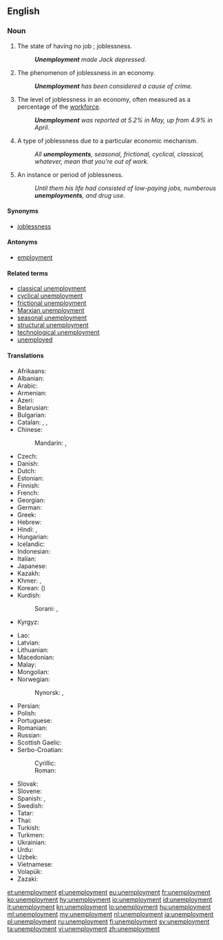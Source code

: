 ==English==

===Noun===
{{en-noun|unemployments|-}}

# The state of having no job<!--pertinent?, which may cause late [[filial life]]-->; joblessness.
#: '''''Unemployment''' made Jack depressed.''
# The phenomenon of joblessness in an economy.
#: '''''Unemployment''' has been considered a cause of crime.''
# The level of joblessness in an economy, often measured as a percentage of the [[workforce]].
#: '''''Unemployment''' was reported at 5.2% in May, up from 4.9% in April.''
# {{context|countable|lang=en}} A type of joblessness due to a particular economic mechanism.
#: ''All '''unemployments''', seasonal, frictional, cyclical, classical, whatever, mean that you're out of work.''
# {{context|countable|lang=en}} An instance or period of joblessness.
#: ''Until them his life had consisted of low-paying jobs, numberous '''unemployments''', and drug use.''

====Synonyms====
* [[joblessness]]

====Antonyms====
* [[employment]]

====Related terms====
* [[classical unemployment]]
* [[cyclical unemployment]]
* [[frictional unemployment]]
* [[Marxian unemployment]]
* [[seasonal unemployment]]
* [[structural unemployment]]
* [[technological unemployment]]
* [[unemployed]]

====Translations====
{{trans-top|joblessness}}
* Afrikaans: {{t-|af|werkloosheid}}
* Albanian: {{t|sq|papunësi}}
* Arabic: {{t-|ar|بطالة|f|tr=biṭāla|sc=Arab}}
* Armenian: {{t-|hy|գործազրկություն|sc=Armn}}
* Azeri: {{t|az|işsizlik}}
* Belarusian: {{t-|be|беспрацоўя|n|tr=bjespracóŭja|sc=Cyrl}}
* Bulgarian: {{t+|bg|безработица|f|tr=bezrabótica|sc=Cyrl}}
* Catalan: {{t|ca|atur|m}}, {{t|ca|parada forçosa|f}}, {{t|ca|manca de treball|f}}
* Chinese:
*: Mandarin: {{t|cmn|失業|sc=Hani}}, {{t|cmn|失业|tr=shīyè|sc=Hani}}
* Czech: {{t-|cs|nezaměstnanost|f}}
* Danish: {{t+|da|arbejdsløshed|c}}
* Dutch: {{t+|nl|werkloosheid|f}}
* Estonian: {{t-|et|tööpuudus}}
* Finnish: {{t+|fi|työttömyys}}
* French: {{t+|fr|chômage|m}}
* Georgian: {{t|ka|უმუშევრობა|sc=Geor}}
* German: {{t+|de|Arbeitslosigkeit|f}}
* Greek: {{t+|el|ανεργία|f|tr=anergía}}
* Hebrew: {{t+|he|אבטלה|f|tr=av"talah}}
* Hindi: {{t-|hi|बेरोज़गारी|f|tr=berozgārī|sc=Deva}}, {{t-|hi|बेकारी|f|tr=bekārī|sc=Deva}}
* Hungarian: {{t+|hu|munkanélküliség}}
* Icelandic: {{t|is|atvinnuleysi}}
* Indonesian: {{t+|id|pengangguran}}
* Italian: {{t+|it|disoccupazione|f}}
* Japanese: {{t+|ja|失業|tr=しつぎょう, shitsugyō|sc=Jpan}}
* Kazakh: {{t|kk|жұмыссыздық|tr=jumıssızdıq|sc=Cyrl}}
* Khmer: {{t+|km|និកម្មភាព|tr=ni kam pheap|sc=Khmr}}, {{t-|km|អកម្មភាព|tr=ak kam pheap|sc=Khmr}}
* Korean: {{t+|ko|실업|tr=sireop|sc=Kore}} ({{t+|ko|失業|sc=Kore}})
* Kurdish:
*: Sorani: {{t-|ku|بێ ئیشی|sc=ku-Arab}}, {{t-|ku|بێکاری|sc=ku-Arab}}
* Kyrgyz: {{t|ky|жумушсуздук|tr=cumuşsuzduk|sc=Cyrl}}
{{trans-mid}}
* Lao: {{t+|lo|ໄພຫວ່າງງານ|tr=phai-wāng-ngān|sc=Laoo}}
* Latvian: {{t-|lv|bezdarbs}}
* Lithuanian: {{t+|lt|nedarbas}}
* Macedonian: {{t-|mk|невработеност|f|tr=nevrabotenost|sc=Cyrl}}
* Malay: {{t-|ms|pengangguran}}
* Mongolian: {{t|mn|ажилгүйдэл|tr=ažilgüjdel|sc=Cyrl}}
* Norwegian: 
*: Nynorsk: {{t-|nn|arbeidsløyse|f}}, {{t+|nb|arbeidsledighet}}
* Persian: {{t-|fa|بی‌کاری|tr=bi-kâri|sc=fa-Arab}}
* Polish: {{t+|pl|bezrobocie|n}}
* Portuguese: {{t-|pt|desemprego|m}}
* Romanian: {{t+|ro|șomaj|n}}
* Russian: {{t+|ru|безработица|f|tr=bezrabótica}}
* Scottish Gaelic: {{t-|gd|cion-cosnaidh|m}}
* Serbo-Croatian:
*: Cyrillic: {{t-|sh|незапосленост|f|sc=Cyrl}}
*: Roman: {{t-|sh|nezaposlenost|f}}
* Slovak: {{t-|sk|nezamestnanosť|f}}
* Slovene: {{t-|sl|brezposelnost|f}}
* Spanish: {{t+|es|desempleo|m}}, {{t+|es|paro}} {{qualifier|Spain}}
* Swedish: {{t+|sv|arbetslöshet}}
* Tatar: {{t|tt|эшсезлек|tr=eşsezlek|sc=Cyrl}}
* Thai: {{t-|th|การว่างงาน|tr=gaan-wâang-ngaan|sc=Thai}}
* Turkish: {{t+|tr|işsizlik}}
* Turkmen: {{t|tk|işsizlik}}
* Ukrainian: {{t+|uk|безробіття|n|tr=bezrobíttja|sc=Cyrl}}
* Urdu: {{t-|ur|بیکاری|f|tr=bekārī|sc=ur-Arab}}
* Uzbek: {{t|uz|ishsizlik}}
* Vietnamese: {{t+|vi|thất nghiệp|alt=sự thất nghiệp}}
* Volapük: {{t+|vo|nenvob}}
* Zazaki: {{tø|zza|bêkariye|f}}
{{trans-bottom}}

[[et:unemployment]]
[[el:unemployment]]
[[eu:unemployment]]
[[fr:unemployment]]
[[ko:unemployment]]
[[hy:unemployment]]
[[io:unemployment]]
[[id:unemployment]]
[[it:unemployment]]
[[kn:unemployment]]
[[lo:unemployment]]
[[hu:unemployment]]
[[ml:unemployment]]
[[my:unemployment]]
[[nl:unemployment]]
[[ja:unemployment]]
[[pl:unemployment]]
[[ru:unemployment]]
[[fi:unemployment]]
[[sv:unemployment]]
[[ta:unemployment]]
[[vi:unemployment]]
[[zh:unemployment]]